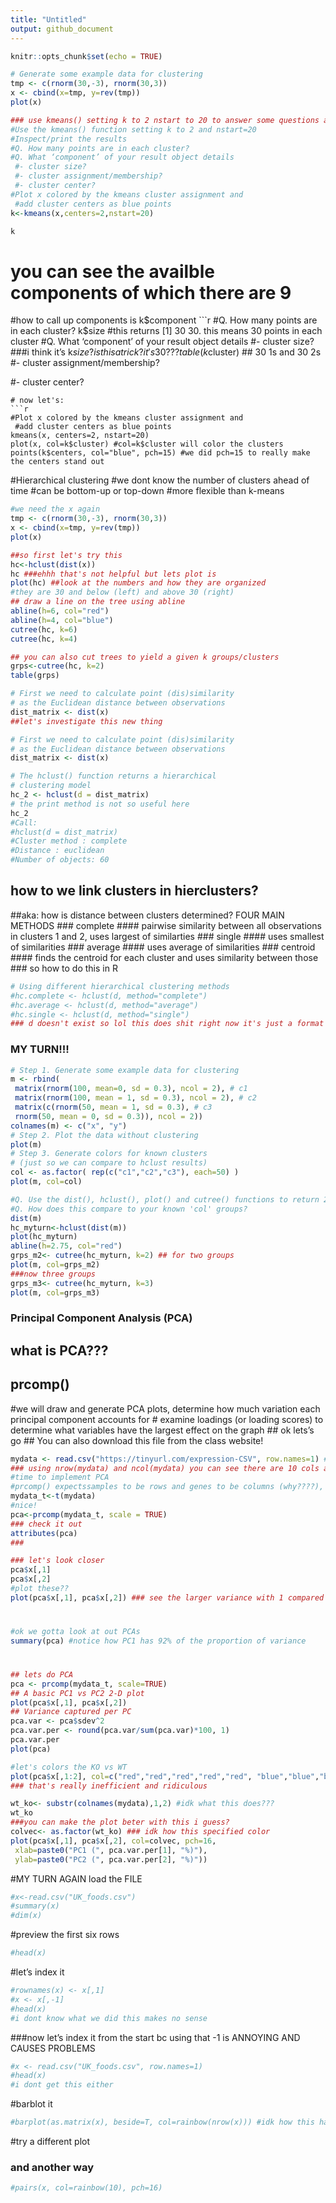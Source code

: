 ```yaml
---
title: "Untitled"
output: github_document
---
```


```r
knitr::opts_chunk$set(echo = TRUE)
```

```r
# Generate some example data for clustering
tmp <- c(rnorm(30,-3), rnorm(30,3))
x <- cbind(x=tmp, y=rev(tmp))
plot(x)
```

```r
### use kmeans() setting k to 2 nstart to 20 to answer some questions about the above graph
#Use the kmeans() function setting k to 2 and nstart=20
#Inspect/print the results
#Q. How many points are in each cluster?
#Q. What ‘component’ of your result object details
 #- cluster size?
 #- cluster assignment/membership?
 #- cluster center?
#Plot x colored by the kmeans cluster assignment and
 #add cluster centers as blue points
k<-kmeans(x,centers=2,nstart=20)

```
```r
k
```
# you can see the availble components of which there are 9
#how to call up components is k$component 
```r
#Q. How many points are in each cluster?
k$size
#this returns [1] 30 30. this means 30 points in each cluster 
#Q. What ‘component’ of your result object details
 #- cluster size?
 ###i think it's k$size? is this a trick? it's 30???
table(k$cluster) ## 30 1s and 30 2s
 #- cluster assignment/membership?

 #- cluster center?
```
# now let's:
```r
#Plot x colored by the kmeans cluster assignment and
 #add cluster centers as blue points
kmeans(x, centers=2, nstart=20)
plot(x, col=k$cluster) #col=k$cluster will color the clusters
points(k$centers, col="blue", pch=15) #we did pch=15 to really make the centers stand out
```


#Hierarchical clustering 
#we dont know the number of clusters ahead of time 
#can be bottom-up or top-down
#more flexible than k-means
```r
#we need the x again
tmp <- c(rnorm(30,-3), rnorm(30,3))
x <- cbind(x=tmp, y=rev(tmp))
plot(x)
```
```r
##so first let's try this
hc<-hclust(dist(x))
hc ###ehhh that's not helpful but lets plot is
plot(hc) ##look at the numbers and how they are organized
#they are 30 and below (left) and above 30 (right) 
## draw a line on the tree using abline
abline(h=6, col="red")
abline(h=4, col="blue")
cutree(hc, k=6)
cutree(hc, k=4)

```
```r
## you can also cut trees to yield a given k groups/clusters
grps<-cutree(hc, k=2)
table(grps)
```

```r
# First we need to calculate point (dis)similarity
# as the Euclidean distance between observations
dist_matrix <- dist(x)
##let's investigate this new thing
```


```r
# First we need to calculate point (dis)similarity
# as the Euclidean distance between observations
dist_matrix <- dist(x)
```


```r
# The hclust() function returns a hierarchical
# clustering model
hc_2 <- hclust(d = dist_matrix)
# the print method is not so useful here
hc_2
#Call:
#hclust(d = dist_matrix)
#Cluster method : complete
#Distance : euclidean
#Number of objects: 60 
```

## how to we link clusters in hierclusters?
##aka: how is distance between clusters determined? FOUR MAIN METHODS
### complete
#### pairwise similarity between all observations in clusters 1 and 2, uses largest of similarties
### single
#### uses smallest of similarities 
### average
#### uses average of similarities
### centroid 
#### finds the centroid for each cluster and uses similarity between those
### so how to do this in R
```r
# Using different hierarchical clustering methods
#hc.complete <- hclust(d, method="complete")
#hc.average <- hclust(d, method="average")
#hc.single <- hclust(d, method="single")
### d doesn't exist so lol this does shit right now it's just a format
```
### MY TURN!!! 
```r
# Step 1. Generate some example data for clustering
m <- rbind(
 matrix(rnorm(100, mean=0, sd = 0.3), ncol = 2), # c1
 matrix(rnorm(100, mean = 1, sd = 0.3), ncol = 2), # c2
 matrix(c(rnorm(50, mean = 1, sd = 0.3), # c3
 rnorm(50, mean = 0, sd = 0.3)), ncol = 2))
colnames(m) <- c("x", "y")
# Step 2. Plot the data without clustering
plot(m)
# Step 3. Generate colors for known clusters
# (just so we can compare to hclust results)
col <- as.factor( rep(c("c1","c2","c3"), each=50) )
plot(m, col=col)
```

```r
#Q. Use the dist(), hclust(), plot() and cutree() functions to return 2 and 3 clusters
#Q. How does this compare to your known 'col' groups?
dist(m)
hc_myturn<-hclust(dist(m))
plot(hc_myturn)
abline(h=2.75, col="red")
grps_m2<- cutree(hc_myturn, k=2) ## for two groups
plot(m, col=grps_m2)
###now three groups
grps_m3<- cutree(hc_myturn, k=3)
plot(m, col=grps_m3)
```
### Principal Component Analysis (PCA)
## what is PCA???
## prcomp()
#we will draw and generate PCA plots, determine how much variation each principal component accounts for 
# examine loadings (or loading scores) to determine what variables have the largest effect on the graph
## ok lets's go
## You can also download this file from the class website!

```r
mydata <- read.csv("https://tinyurl.com/expression-CSV", row.names=1) #samples are columns, rows are genes
### using nrow(mydata) and ncol(mydata) you can see there are 10 cols and 100 rows
#time to implement PCA
#prcomp() expectssamples to be rows and genes to be columns (why????), so we gotta transpose the matrix with t()
mydata_t<-t(mydata)
#nice!
pca<-prcomp(mydata_t, scale = TRUE)
### check it out
attributes(pca)
###
```
```r
### let's look closer
pca$x[,1]
pca$x[,2]
#plot these??
plot(pca$x[,1], pca$x[,2]) ### see the larger variance with 1 compared to 2
```
#
```r
#ok we gotta look at out PCAs
summary(pca) #notice how PC1 has 92% of the proportion of variance
```

#
```r
## lets do PCA
pca <- prcomp(mydata_t, scale=TRUE)
## A basic PC1 vs PC2 2-D plot
plot(pca$x[,1], pca$x[,2])
## Variance captured per PC
pca.var <- pca$sdev^2 
pca.var.per <- round(pca.var/sum(pca.var)*100, 1) 
pca.var.per
plot(pca)
```
```r
#let's colors the KO vs WT
plot(pca$x[,1:2], col=c("red","red","red","red","red", "blue","blue","blue","blue","blue")) #but this assumes i know that all the WT data comes before the KO so i can just list the color for each point
### that's really inefficient and ridiculous
```


```r
wt_ko<- substr(colnames(mydata),1,2) #idk what this does???
wt_ko
###you can make the plot beter with this i guess?
colvec<- as.factor(wt_ko) ### idk how this specified color
plot(pca$x[,1], pca$x[,2], col=colvec, pch=16,
 xlab=paste0("PC1 (", pca.var.per[1], "%)"),
 ylab=paste0("PC2 (", pca.var.per[2], "%)")) 

```
#MY TURN AGAIN load the FILE
```r
#x<-read.csv("UK_foods.csv")
#summary(x)
#dim(x)
```

#preview the first six rows
```r
#head(x)
```
#let's  index it 
```r
#rownames(x) <- x[,1]
#x <- x[,-1]
#head(x)
#i dont know what we did this makes no sense
```


###now let's index it from the start bc using that -1 is ANNOYING AND CAUSES PROBLEMS
```r
#x <- read.csv("UK_foods.csv", row.names=1)
#head(x)
#i dont get this either
```
#barblot it
```r
#barplot(as.matrix(x), beside=T, col=rainbow(nrow(x))) #idk how this happened
```
#try a different plot

### and another way
```r
#pairs(x, col=rainbow(10), pch=16)
```

